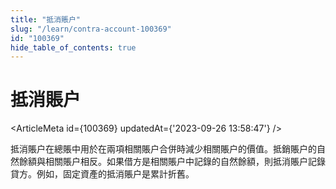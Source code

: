 ```yaml
---
title: "抵消賬户"
slug: "/learn/contra-account-100369"
id: "100369"
hide_table_of_contents: true
---
```



# 抵消賬户

<ArticleMeta id={100369} updatedAt={'2023-09-26 13:58:47'} />
<div className='border-solid border-b border-t-0 my-4 border-[var(--ifm-color-gray-300)]' />

抵消賬户在總賬中用於在兩項相關賬户合併時減少相關賬户的價值。抵銷賬户的自然餘額與相關賬户相反。如果借方是相關賬户中記錄的自然餘額，則抵消賬户記錄貸方。例如，固定資產的抵消賬户是累計折舊。
